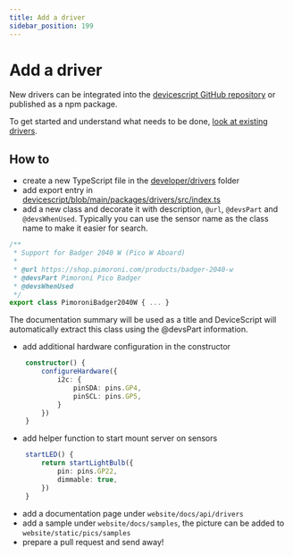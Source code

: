 ```yaml
---
title: Add a driver
sidebar_position: 199
---
```


# Add a driver

New drivers can be integrated into the [devicescript GitHub repository](https://github.com/microsoft/devicescript/tree/main/packages/drivers/src) or published as a npm package.

To get started and understand what needs to be done, [look at existing drivers](https://github.com/microsoft/devicescript/tree/main/packages/drivers/src).

## How to

-   create a new TypeScript file in the [developer/drivers](https://github.com/microsoft/devicescript/tree/main/packages/drivers/src) folder
-   add export entry in [devicescript/blob/main/packages/drivers/src/index.ts](https://github.com/microsoft/devicescript/blob/main/packages/drivers/src/index.ts)
-   add a new class and decorate it with description, `@url`, `@devsPart` and `@devsWhenUsed`. Typically you can use the sensor name as the class name to make it easier for search.

```ts skip
/**
 * Support for Badger 2040 W (Pico W Aboard)
 *
 * @url https://shop.pimoroni.com/products/badger-2040-w
 * @devsPart Pimoroni Pico Badger
 * @devsWhenUsed
 */
export class PimoroniBadger2040W { ... }
```

The documentation summary will be used as a title and DeviceScript will automatically extract this class using the @devsPart information.

-   add additional hardware configuration in the constructor

```ts skip
    constructor() {
        configureHardware({
            i2c: {
                pinSDA: pins.GP4,
                pinSCL: pins.GP5,
            }
        })
    }
```

-   add helper function to start mount server on sensors

```ts skip
    startLED() {
        return startLightBulb({
            pin: pins.GP22,
            dimmable: true,
        })
    }
```

-   add a documentation page under `website/docs/api/drivers`
-   add a sample under `website/docs/samples`, the picture can be added to `website/static/pics/samples`
-   prepare a pull request and send away!
